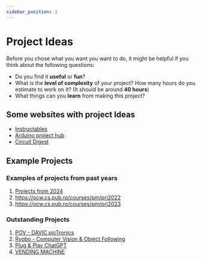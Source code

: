 ```yaml
---
sidebar_position: 3
---
```


# Project Ideas

Before you chose what you want you want to do, it might be helpful if you think about the following questions:

- Do you find it **useful** or **fun**?
- What is the **level of complexity** of your project? How many hours do you estimate to work on it? (It should be around **40 hours**)
- What things can you **learn** from making this project?

## Some websites with project Ideas

- [Instructables](https://www.instructables.com/Arduino-42/)
- [Arduino project hub](https://projecthub.arduino.cc/)
- [Circuit Digest](https://circuitdigest.com/arduino-projects)

## Example Projects

### Examples of projects from past years
1. [Projects from 2024](https://ocw.cs.pub.ro/courses/pm/prj2024)
1. https://ocw.cs.pub.ro/courses/pm/prj2022
2. https://ocw.cs.pub.ro/courses/pm/prj2023

### Outstanding Projects
1. [POV - DAVIC picTronics](https://ocw.cs.pub.ro/courses/pm/prj2023/gpatru/376)
2. [Ryobo - Computer Vision & Object Following](https://ocw.cs.pub.ro/courses/pm/prj2023/gpatru/483)
3. [Plug & Play ChatGPT](https://ocw.cs.pub.ro/courses/pm/prj2023/ncaroi/plug)
4. [VENDING MACHINE](https://ocw.cs.pub.ro/courses/pm/prj2023/drtranca/vending.machine)